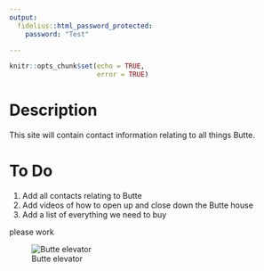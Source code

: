 ```yaml
---
output:
  fidelius::html_password_protected:
    password: "Test"

---
```


```r
knitr::opts_chunk$set(echo = TRUE,
                      error = TRUE)
```

# Description

This site will contain contact information relating to all things Butte.


# To Do

1. Add all contacts relating to Butte
1. Add videos of how to open up and close down the Butte house
1. Add a list of everything we need to buy 

please work

![Butte elevator](Images/elevator.png)

